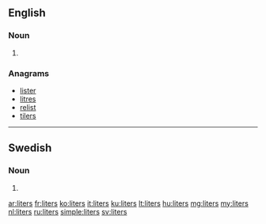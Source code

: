 ==English==

===Noun===
{{head|en}}

# {{plural of|liter}}

===Anagrams===
* [[lister#English|lister]]
* [[litres#English|litres]]
* [[relist#English|relist]]
* [[tilers#English|tilers]]

----

==Swedish==

===Noun===
{{head|sv|noun form}}

# {{sv-noun-form-indef-gen|liter}}

[[ar:liters]]
[[fr:liters]]
[[ko:liters]]
[[it:liters]]
[[ku:liters]]
[[lt:liters]]
[[hu:liters]]
[[mg:liters]]
[[my:liters]]
[[nl:liters]]
[[ru:liters]]
[[simple:liters]]
[[sv:liters]]